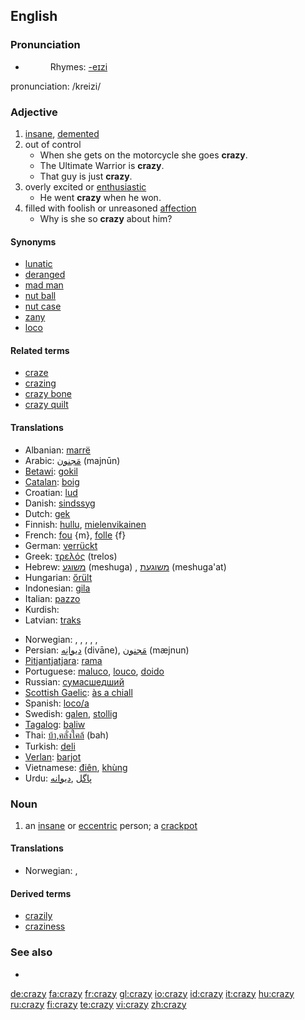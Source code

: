 ==English==

===Pronunciation===
*{{audio|en-us-crazy.ogg|Audio (US)}}
*:Rhymes: [[Rhymes:English:-eɪzi|-eɪzi]]
pronunciation: /kreizi/

===Adjective===
{{en-adj|craz|ier}}

# [[insane]], [[demented]]
# out of control
#*When she gets on the motorcycle she goes '''crazy'''.
#*The Ultimate Warrior is '''crazy'''.
#*That guy is just '''crazy'''.
# overly excited or [[enthusiastic]]
#*He went '''crazy''' when he won.
# filled with foolish or unreasoned [[affection]]
#* Why is she so '''crazy''' about him?

====Synonyms====
*[[lunatic]]
*[[deranged]]
*[[mad man]]
*[[nut ball]]
*[[nut case]]
*[[zany]]
*[[loco]]

====Related terms====
*[[craze]]
*[[crazing]]
*[[crazy bone]]
*[[crazy quilt]]

====Translations====
{{trans-top|crazy (undifferentitated)}}
*Albanian: [[marrë]]
*Arabic: [[مَجنون]] (majnūn)
*[[Betawi]]: [[gokil]]
*[[Catalan]]: [[boig]]
*Croatian: [[lud]]
*Danish: [[sindssyg]]
*Dutch: [[gek]]
*Finnish: [[hullu]], [[mielenvikainen]]
*French: [[fou]] {m}, [[folle]] {f}
*German: [[verrückt]]
*Greek: [[τρελός]] (trelos)
*Hebrew: [[משוגע]] (meshuga) {{m}}, [[משוגעת]] (meshuga'at) {{f}} 
*Hungarian: [[őrült]]
*Indonesian: [[gila]]
*Italian: [[pazzo]]
*Kurdish: {{KUchar|[[شێت]]}}
*Latvian: [[traks]]
{{trans-mid}}
*Norwegian: {{t-|no|gal}}, {{t-|no|galen}}, {{t-|no|gæren}}, {{t-|no|sinnsyk}}, {{t-|no|sprø}}, {{t-|no|vanvittig}}
*Persian: [[ديوانِه]] (divāne),  [[مَجنون]] (mæjnun)
*[[Pitjantjatjara]]: [[rama]]
*Portuguese: [[maluco]], [[louco]], [[doido]]
*Russian: [[сумасшедший]]
*[[Scottish Gaelic]]: [[às a chiall]]
*Spanish: [[loco/a]]
*Swedish: [[galen]], [[stollig]]
*[[Tagalog]]: [[baliw]]
*Thai: [[บ้า,คลั่งใคล้]] (bah)
*Turkish: [[deli]]
*[[Verlan]]: [[barjot]]
*Vietnamese: [[điên]], [[khùng]]
*Urdu: [[پاگل]] ,[[دیوانه]]
{{trans-bottom}}

===Noun===
{{en-noun|crazies}}

# an [[insane]]  or [[eccentric]] person; a [[crackpot]]

====Translations====
{{trans-top|an insane or eccentric person}}
*Norwegian: {{t-|no|galning|m}}, {{t-|no|gærning|m}}
{{trans-mid}}
{{trans-bottom}}

====Derived terms====
*[[crazily]]
*[[craziness]]

===See also===
*{{pedialite}}

[[de:crazy]]
[[fa:crazy]]
[[fr:crazy]]
[[gl:crazy]]
[[io:crazy]]
[[id:crazy]]
[[it:crazy]]
[[hu:crazy]]
[[ru:crazy]]
[[fi:crazy]]
[[te:crazy]]
[[vi:crazy]]
[[zh:crazy]]